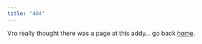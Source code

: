 ```yaml
---
title: "404"
---
```


Vro really thought there was a page at this addy... go back [home](index.qmd).